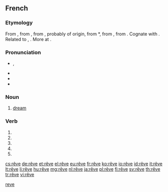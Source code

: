 {{also|rêvé}}
==French==

===Etymology===
From {{term|rêver||to dream|lang=fr}}, from {{etyl|frm|fr}} {{term|resver||to wander, be lost in vague thoughts, guess inaccurately|lang=frm}}, from {{etyl|fro|fr}} {{term|resver||to consider, reflect, be delirious|lang=fro}}, probably of {{etyl|gem|fr}} origin, from {{etyl|frk|fr}} *{{term||rēswan, *rāswan|to consider, conjecture, guess|lang=frk}}, from {{proto|gem-pro|rēswanan|to think, reckon, calculate|lang=fr}}, from {{proto|ine-pro|rei-|to reason, count|lang=fr}}. Cognate with {{etyl|ang|-}} {{term|ræswan|rǣswan|to think, consider, suspect, conjecture|lang=ang|sc=Latinx}}. Related to {{etyl|got|-}} {{term|||tr=raþjō|account, number, explanation|lang=got}}, {{etyl|goh|-}} {{term|rim|rīm|number|lang=goh}}. More at {{l|en|rhyme}}.

===Pronunciation===
* {{IPA|/ʁɛv/|lang=fr}}, {{X-SAMPA|/REv/|lang=fr}}
* {{audio|Fr-rêve.ogg|Audio (France, Paris)}}
* {{rhymes|ɛv|lang=fr}}
* {{homophones|rêves|lang=fr}}

===Noun===
{{fr-noun|m|sort=reve}}

# [[dream]]

===Verb===
{{fr-verb-form}}

# {{conjugation of|rêver||1|s|pres|ind|lang=fr}}
# {{conjugation of|rêver||3|s|pres|ind|lang=fr}}
# {{conjugation of|rêver||1|s|pres|sub|lang=fr}}
# {{conjugation of|rêver||3|s|pres|sub|lang=fr}}
# {{conjugation of|rêver||2|s|imp|lang=fr}}

[[Category:fr:Thinking|reve]]

[[cs:rêve]]
[[de:rêve]]
[[et:rêve]]
[[el:rêve]]
[[eu:rêve]]
[[fr:rêve]]
[[ko:rêve]]
[[io:rêve]]
[[id:rêve]]
[[it:rêve]]
[[lt:rêve]]
[[li:rêve]]
[[hu:rêve]]
[[mg:rêve]]
[[nl:rêve]]
[[ja:rêve]]
[[pl:rêve]]
[[fi:rêve]]
[[sv:rêve]]
[[th:rêve]]
[[tr:rêve]]
[[vi:rêve]]